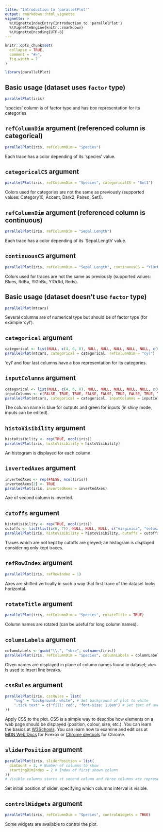 ---
title: "Introduction to 'parallelPlot'"
output: rmarkdown::html_vignette
vignette: >
  %\VignetteIndexEntry{Introduction to 'parallelPlot'}
  %\VignetteEngine{knitr::rmarkdown}
  %\VignetteEncoding{UTF-8}
---

```{r, include = FALSE}
knitr::opts_chunk$set(
  collapse = TRUE,
  comment = "#>",
  fig.width = 7
)
```

```{r setup}
library(parallelPlot)
```

## Basic usage (dataset uses `factor` type)

```{r}
parallelPlot(iris)
```

'species' column is of factor type and has box representation for its categories.

## `refColumnDim` argument (referenced column is categorical)

```{r}
parallelPlot(iris, refColumnDim = "Species")
```

Each trace has a color depending of its 'species' value.

## `categoricalCS` argument

```{r}
parallelPlot(iris, refColumnDim = "Species", categoricalCS = "Set1")
```

Colors used for categories are not the same as previously (supported values: Category10, Accent, Dark2, Paired, Set1).

## `refColumnDim` argument (referenced column is continuous)

```{r}
parallelPlot(iris, refColumnDim = "Sepal.Length")
```

Each trace has a color depending of its 'Sepal.Length' value.

## `continuousCS` argument

```{r}
parallelPlot(iris, refColumnDim = "Sepal.Length", continuousCS = "YlOrRd")
```

Colors used for traces are not the same as previously (supported values: Blues, RdBu, YlGnBu, YlOrRd, Reds).

## Basic usage (dataset doesn't use `factor` type)

```{r}
parallelPlot(mtcars)
```

Several columns are of numerical type but should be of factor type (for example 'cyl').

## `categorical` argument

```{r}
categorical <- list(NULL, c(4, 6, 8), NULL, NULL, NULL, NULL, NULL, c(0, 1), c(0, 1), 3:5, 1:8)
parallelPlot(mtcars, categorical = categorical, refColumnDim = "cyl")
```

'cyl' and four last columns have a box representation for its categories.

## `inputColumns` argument

```{r}
categorical <- list(NULL, c(4, 6, 8), NULL, NULL, NULL, NULL, NULL, c(0, 1), c(0, 1), 3:5, 1:8)
inputColumns <- c(FALSE, TRUE, TRUE, FALSE, FALSE, TRUE, FALSE, TRUE, TRUE, TRUE, TRUE)
parallelPlot(mtcars, categorical = categorical, inputColumns = inputColumns, refColumnDim = "cyl")
```

The column name is blue for outputs and green for inputs (in shiny mode, inputs can be edited).

## `histoVisibility` argument

```{r}
histoVisibility <- rep(TRUE, ncol(iris))
parallelPlot(iris, histoVisibility = histoVisibility)
```

An histogram is displayed for each column.

## `invertedAxes` argument

```{r}
invertedAxes <- rep(FALSE, ncol(iris))
invertedAxes[2] <- TRUE
parallelPlot(iris, invertedAxes = invertedAxes)
```

Axe of second column is inverted.

## `cutoffs` argument

```{r}
histoVisibility <- rep(TRUE, ncol(iris))
cutoffs <- list(list(c(6, 7)), NULL, NULL, NULL, c("virginica", "setosa"))
parallelPlot(iris, histoVisibility = histoVisibility, cutoffs = cutoffs)
```

Traces which are not kept by cutoffs are greyed; an histogram is displayed considering only kept traces.

## `refRowIndex` argument

```{r}
parallelPlot(iris, refRowIndex = 1)
```

Axes are shifted vertically in such a way that first trace of the dataset looks horizontal.

## `rotateTitle` argument

```{r}
parallelPlot(iris, refColumnDim = "Species", rotateTitle = TRUE)
```

Column names are rotated (can be useful for long column names).

## `columnLabels` argument

```{r}
columnLabels <- gsub("\\.", "<br>", colnames(iris))
parallelPlot(iris, refColumnDim = "Species", columnLabels = columnLabels)
```

Given names are displayed in place of column names found in dataset; `<br>` is used to insert line breaks.

## `cssRules` argument

```{r}
parallelPlot(iris, cssRules = list(
    "svg" = "background: white", # Set background of plot to white
    ".tick text" = c("fill: red", "font-size: 1.8em") # Set text of axes ticks red and greater
))
```

Apply CSS to the plot. CSS is a simple way to describe how elements on a web page should be displayed (position, colour, size, etc.). 
You can learn the basics at [W3Schools](https://www.w3schools.com/css/).
You can learn how to examine and edit css at [MDN Web Docs](https://firefox-source-docs.mozilla.org/devtools-user/page_inspector/how_to/open_the_inspector/index.html) for Firexox or [Chrome devtools](https://developer.chrome.com/docs/devtools/css/) for Chrome.

## `sliderPosition` argument

```{r}
parallelPlot(iris, sliderPosition = list(
  dimCount = 3, # Number of columns to show
  startingDimIndex = 2 # Index of first shown column
))
# Visible columns starts at second column and three columns are represented.
```

Set initial position of slider, specifying which columns interval is visible.

## `controlWidgets` argument

```{r}
parallelPlot(iris, refColumnDim = "Species", controlWidgets = TRUE)
```

Some widgets are available to control the plot.

